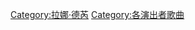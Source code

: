 {{noteTA
|1=zh-cn:zh-cn:拉娜·德雷; zh-hk:拉娜·德芮; zh-tw:拉娜·德芮;
}}
{{Category explanation|'''[[拉娜·德雷|拉娜·德雷]]'''的歌曲。關於拉娜·德芮創作或聯合創作的歌曲，請見「[[:Category:拉娜·德芮创作的歌曲|:Category:拉娜·德芮创作的歌曲]]」}}{{Cat see also|拉娜·德芮音樂專輯}}

[[Category:拉娜·德芮|Category:拉娜·德芮]]
[[Category:各演出者歌曲|Category:各演出者歌曲]]
